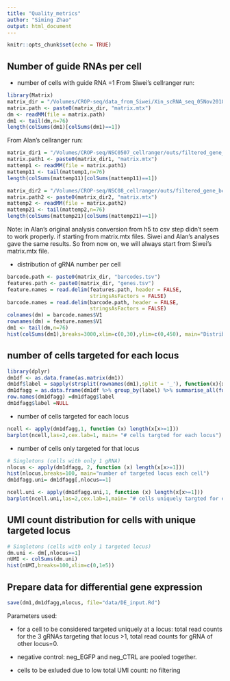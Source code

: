 ```yaml
---
title: "Quality_metrics"
author: "Siming Zhao"
output: html_document
---
```


```r
knitr::opts_chunk$set(echo = TRUE)
```

## Number of guide RNAs per cell

* number of cells with guide RNA =1
From Siwei's cellranger run:
```r
library(Matrix)
matrix_dir = "/Volumes/CROP-seq/data_from_Siwei/Xin_scRNA_seq_05Nov2018/filtered_gene_bc_matrices/CellRanger_index/"
matrix.path <- paste0(matrix_dir, "matrix.mtx")
dm <- readMM(file = matrix.path)
dm1 <- tail(dm,n=76)
length(colSums(dm1)[colSums(dm1)==1])
```

From Alan's cellranger run:
```r
matrix_dir1 = "/Volumes/CROP-seq/NSC0507_cellranger/outs/filtered_gene_bc_matrices/cellranger_ref/"
matrix.path1 <- paste0(matrix_dir1, "matrix.mtx")
mattemp1 <- readMM(file = matrix.path1)
mattemp11 <- tail(mattemp1,n=76)
length(colSums(mattemp11)[colSums(mattemp11)==1])

matrix_dir2 = "/Volumes/CROP-seq/NSC08_cellranger/outs/filtered_gene_bc_matrices/cellranger_ref/"
matrix.path2 <- paste0(matrix_dir2, "matrix.mtx")
mattemp2 <- readMM(file = matrix.path2)
mattemp21 <- tail(mattemp2,n=76)
length(colSums(mattemp21)[colSums(mattemp21)==1])
```
Note: in Alan's original analysis conversion from h5 to csv step didn't seem to work properly. if starting from matrix.mtx files. Siwei and Alan's analyses gave the same results. So from now on, we will always start from Siwei's matrix.mtx file. 

* distribution of gRNA number per cell
```r
barcode.path <- paste0(matrix_dir, "barcodes.tsv")
features.path <- paste0(matrix_dir, "genes.tsv")
feature.names = read.delim(features.path, header = FALSE,
                           stringsAsFactors = FALSE)
barcode.names = read.delim(barcode.path, header = FALSE,
                           stringsAsFactors = FALSE)
colnames(dm) = barcode.names$V1
rownames(dm) = feature.names$V1
dm1 <- tail(dm,n=76)
hist(colSums(dm1),breaks=3000,xlim=c(0,30),ylim=c(0,450), main="Distribution of gRNA number per cell", xlab= "#gRNA per cell")
```

## number of cells targeted for each locus

```r
library(dplyr)
dm1df <- as.data.frame(as.matrix(dm1))
dm1df$label = sapply(strsplit(rownames(dm1),split = '_'), function(x){x[1]})
dm1dfagg = as.data.frame(dm1df %>% group_by(label) %>% summarise_all(funs(sum)))
row.names(dm1dfagg) =dm1dfagg$label
dm1dfagg$label =NULL
```

* number of cells targeted for each locus
```r
ncell <- apply(dm1dfagg,1, function (x) length(x[x>=1]))
barplot(ncell,las=2,cex.lab=1, main= "# cells targted for each locus")
```

* number of cells only targeted for that locus
```r
# Singletons (cells with only 1 gRNA)
nlocus <- apply(dm1dfagg, 2, function (x) length(x[x>=1]))
hist(nlocus,breaks=100, main="number of targeted locus each cell")
dm1dfagg.uni= dm1dfagg[,nlocus==1]

ncell.uni <- apply(dm1dfagg.uni,1, function (x) length(x[x>=1]))
barplot(ncell.uni,las=2,cex.lab=1,main= "# cells uniquely targted for each locus")
```

## UMI count distribution for cells with unique targeted locus
```r
# Singletons (cells with only 1 targeted locus)
dm.uni <- dm[,nlocus==1]
nUMI <- colSums(dm.uni)
hist(nUMI,breaks=100,xlim=c(0,1e5))  
```

## Prepare data for differential gene expression
```r
save(dm1,dm1dfagg,nlocus, file="data/DE_input.Rd")
```
Parameters used:

* for a cell to be considered targeted uniquely at a locus: total read counts for the 3 gRNAs targeting that locus >1, total read counts for gRNA of other locus=0. 

* negative control: neg_EGFP and neg_CTRL are pooled together.

* cells to be exluded due to low total UMI count: no filtering


